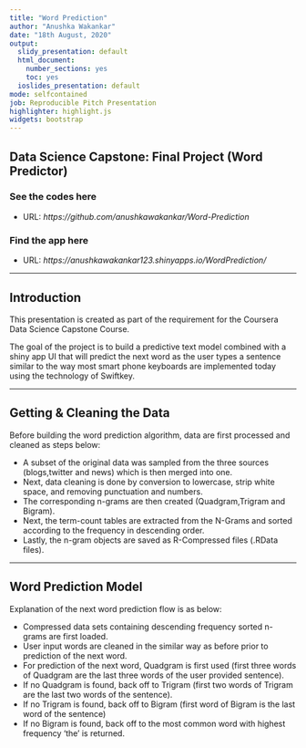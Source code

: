 ```yaml
---
title: "Word Prediction"
author: "Anushka Wakankar"
date: "18th August, 2020"
output:
  slidy_presentation: default
  html_document:
    number_sections: yes
    toc: yes
  ioslides_presentation: default
mode: selfcontained
job: Reproducible Pitch Presentation
highlighter: highlight.js
widgets: bootstrap
---
```


## Data Science Capstone: Final Project (Word Predictor)

### See the codes here 

- URL: *https://github.com/anushkawakankar/Word-Prediction*

### Find the app here

- URL: *https://anushkawakankar123.shinyapps.io/WordPrediction/*

---

## Introduction
This presentation is created as part of the requirement for the Coursera Data Science Capstone Course.

The goal of the project is to build a predictive text model combined with a shiny app UI that will predict the next word as the user types a sentence similar to the way most smart phone keyboards are implemented today using the technology of Swiftkey.

---

## Getting & Cleaning the Data

Before building the word prediction algorithm, data are first processed and cleaned as steps below:

- A subset of the original data was sampled from the three sources (blogs,twitter and news) which is then merged into one.
- Next, data cleaning is done by conversion to lowercase, strip white space, and removing punctuation and numbers.
- The corresponding n-grams are then created (Quadgram,Trigram and Bigram).
- Next, the term-count tables are extracted from the N-Grams and sorted according to the frequency in descending order.
- Lastly, the n-gram objects are saved as R-Compressed files (.RData files).

---

## Word Prediction Model

Explanation of the next word prediction flow is as below:

- Compressed data sets containing descending frequency sorted n-grams are first loaded.
- User input words are cleaned in the similar way as before prior to prediction of the next word.
- For prediction of the next word, Quadgram is first used (first three words of Quadgram are the last three words of the user provided sentence).
- If no Quadgram is found, back off to Trigram (first two words of Trigram are the last two words of the sentence).
- If no Trigram is found, back off to Bigram (first word of Bigram is the last word of the sentence)
- If no Bigram is found, back off to the most common word with highest frequency 'the' is returned.

